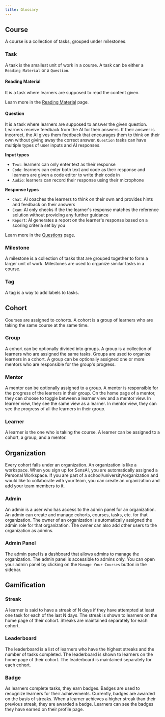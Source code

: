 ```yaml
---
title: Glossary
---
```


## Course

A course is a collection of tasks, grouped under milestones.

### Task

A task is the smallest unit of work in a course. A task can be either a `Reading Material` or a `Question`.

#### Reading Material

It is a task where learners are supposed to read the content given.

Learn more in the [Reading Material](/teachers/tasks#reading-material) page.

#### Question

It is a task where learners are supposed to answer the given question. Learners receive feedback from the AI for their answers. If their answer is incorrect, the AI gives them feedback that encourages them to think on their own without giving away the correct answer. `Question` tasks can have multiple types of user inputs and AI responses.

**Input types**

- `Text`: learners can only enter text as their response
- `Code`: learners can enter both text and code as their response and learners are given a code editor to write their code in
- `Audio`: learners can record their response using their microphone

**Response types**

- `Chat`: AI coaches the learners to think on their own and provides hints and feedback on their answers
- `Exam`: AI only checks if the the learner's response matches the reference solution without providing any further guidance
- `Report`: AI generates a report on the learner's response based on a scoring criteria set by you

Learn more in the [Questions](/teachers/tasks#question) page.

### Milestone

A milestone is a collection of tasks that are grouped together to form a larger unit of work. Milestones are used to organize similar tasks in a course.

### Tag

A tag is a way to add labels to tasks.

## Cohort

Courses are assigned to cohorts. A cohort is a group of learners who are taking the same course at the same time.

### Group

A cohort can be optionally divided into groups. A group is a collection of learners who are assigned the same tasks. Groups are used to organize learners in a cohort. A group can be optionally assigned one or more mentors who are responsible for the group's progress.

### Mentor

A mentor can be optionally assigned to a group. A mentor is responsible for the progress of the learners in their group. On the home page of a mentor, they can choose to toggle between a learner view and a mentor view. In learner view, they see the same view as a learner. In mentor view, they can see the progress of all the learners in their group.

### Learner

A learner is the one who is taking the course. A learner can be assigned to a cohort, a group, and a mentor.

## Organization

Every cohort falls under an organization. An organization is like a workspace. When you sign up for SensAI, you are automatically assigned a Personal Workspace. If you are part of a school/university/organization and would like to collaborate with your team, you can create an organization and add your team members to it.

### Admin

An admin is a user who has access to the admin panel for an organization. An admin can create and manage cohorts, courses, tasks, etc. for that organization.
The owner of an organization is automatically assigned the admin role for that organization. The owner can also add other users to the organization as admins.

### Admin Panel

The admin panel is a dashboard that allows admins to manage the organization. The admin panel is accessible to admins only. You can open your admin panel by clicking on the `Manage Your Courses` button in the sidebar.

## Gamification

### Streak

A learner is said to have a streak of N days if they have attempted at least one task for each of the last N days. The streak is shown to learners on the home page of their cohort. Streaks are maintained separately for each cohort.

### Leaderboard

The leaderboard is a list of learners who have the highest streaks and the number of tasks completed. The leaderboard is shown to learners on the home page of their cohort. The leaderboard is maintained separately for each cohort.

### Badge

As learners complete tasks, they earn badges. Badges are used to recognize learners for their achievements. Currently, badges are awarded on the basis of streaks. When a learner achieves a higher streak than their previous streak, they are awarded a badge. Learners can see the badges they have earned on their profile page.


